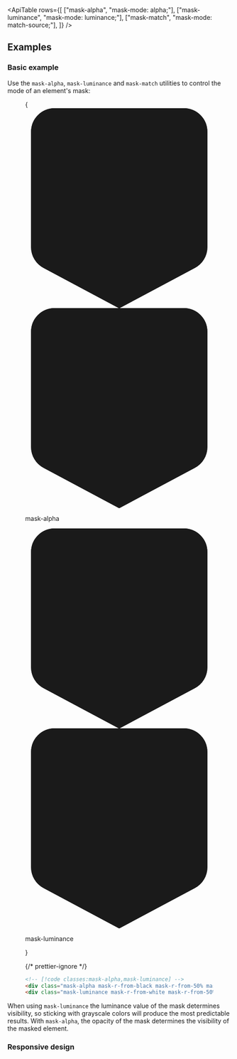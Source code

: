 

<svg className="sr-only">
  <defs>
    <pattern id="checkerboard" x="0.5" y="0" width="10" height="10" patternUnits="userSpaceOnUse">
      <rect x="0" y="0" width="5" height="5" fill="#fff" />
      <rect x="5" y="0" width="5" height="5" fill="#808080" />
      <rect x="0" y="5" width="5" height="5" fill="#808080" />
      <rect x="5" y="5" width="5" height="5" fill="#fff" />
    </pattern>
  </defs>
</svg>

<svg className="hidden">
  <symbol id="gradient-color-stop" viewBox="0 0 32 34">
    <path
      fill="url(#checkerboard)"
      stroke="#000"
      strokeOpacity=".05"
      d="M5 .5h22A3.5 3.5 0 0 1 30.5 4v19.6a3.5 3.5 0 0 1-1.853 3.088L16 33.433 3.353 26.688A3.5 3.5 0 0 1 1.5 23.6V4A3.5 3.5 0 0 1 5 .5Z"
    />
    <path
      fill="currentColor"
      d="M1 4a4 4 0 0 1 4-4h22a4 4 0 0 1 4 4v19.6a4 4 0 0 1-2.118 3.53L16 34 3.118 27.13A4 4 0 0 1 1 23.6V4Z"
    />
  </symbol>
</svg>

<ApiTable
  rows={[
    ["mask-alpha", "mask-mode: alpha;"],
    ["mask-luminance", "mask-mode: luminance;"],
    ["mask-match", "mask-mode: match-source;"],
  ]}
/>

## Examples

### Basic example

Use the `mask-alpha`, `mask-luminance` and `mask-match` utilities to control the mode of an element's mask:

<Figure>

<Example>
  {
    <div className="mx-5 grid gap-10 text-center font-mono text-sm font-medium text-gray-500 dark:text-gray-400">
      <div>
        <div className="relative h-[3.625rem]">
          <div className="absolute top-0 left-[50%] -ml-3 flex h-12 flex-col items-center">
            <svg viewBox="0 0 32 34" className="w-7 flex-none text-black drop-shadow dark:stroke-white/10">
              <use href="#gradient-color-stop" />
            </svg>
            <div className="mt-2 h-2 w-0.5 bg-gray-900/30 dark:bg-white/30"></div>
          </div>
          <div className="absolute top-0 right-px -mr-3 flex h-12 flex-col items-center">
            <svg viewBox="0 0 32 34" className="w-7 flex-none text-transparent drop-shadow dark:stroke-white/10">
              <use href="#gradient-color-stop" />
            </svg>
            <div className="mt-2 h-2 w-0.5 bg-gray-900/30 dark:bg-white/30"></div>
          </div>
        </div>
        <div className="relative">
          <div className="relative z-10 h-24 rounded-lg bg-[url(https://images.unsplash.com/photo-1554629947-334ff61d85dc?ixid=MnwxMjA3fDB8MHxwaG90by1wYWdlfHx8fGVufDB8fHx8&ixlib=rb-1.2.1&auto=format&fit=crop&w=1000&h=1000&q=80)] mask-r-from-black mask-r-from-50% mask-r-to-transparent bg-cover bg-center mask-alpha"></div>
          <Stripes className="absolute inset-0 rounded-lg" border />
        </div>
        <p className="mt-3">mask-alpha</p>
      </div>
      <div>
        <div className="relative h-[3.625rem]">
          <div className="absolute top-0 left-[50%] -ml-3 flex h-12 flex-col items-center">
            <svg viewBox="0 0 32 34" className="w-7 flex-none text-white drop-shadow dark:stroke-white/10">
              <use href="#gradient-color-stop" />
            </svg>
            <div className="mt-2 h-2 w-0.5 bg-gray-900/30 dark:bg-white/30"></div>
          </div>
          <div className="absolute top-0 right-px -mr-3 flex h-12 flex-col items-center">
            <svg viewBox="0 0 32 34" className="w-7 flex-none text-black drop-shadow dark:stroke-white/10">
              <use href="#gradient-color-stop" />
            </svg>
            <div className="mt-2 h-2 w-0.5 bg-gray-900/30 dark:bg-white/30"></div>
          </div>
        </div>
        <div className="relative">
          <div className="relative z-10 h-24 rounded-lg bg-[url(https://images.unsplash.com/photo-1554629947-334ff61d85dc?ixid=MnwxMjA3fDB8MHxwaG90by1wYWdlfHx8fGVufDB8fHx8&ixlib=rb-1.2.1&auto=format&fit=crop&w=1000&h=1000&q=80)] mask-r-from-white mask-r-from-50% mask-r-to-black bg-cover bg-center mask-luminance"></div>
          <Stripes className="absolute inset-0 rounded-lg" border />
        </div>
        <p className="mt-3">mask-luminance</p>
      </div>
    </div>
  }
</Example>

{/* prettier-ignore */}
```html
<!-- [!code classes:mask-alpha,mask-luminance] -->
<div class="mask-alpha mask-r-from-black mask-r-from-50% mask-r-to-transparent bg-[url(/img/mountains.jpg)] ..."></div>
<div class="mask-luminance mask-r-from-white mask-r-from-50% mask-r-to-black bg-[url(/img/mountains.jpg)] ..."></div>
```

</Figure>

When using `mask-luminance` the luminance value of the mask determines visibility, so sticking with grayscale colors will produce the most predictable results. With `mask-alpha`, the opacity of the mask determines the visibility of the masked element.

### Responsive design

<ResponsiveDesign property="mask-mode" defaultClass="mask-alpha" featuredClass="mask-luminance" />
